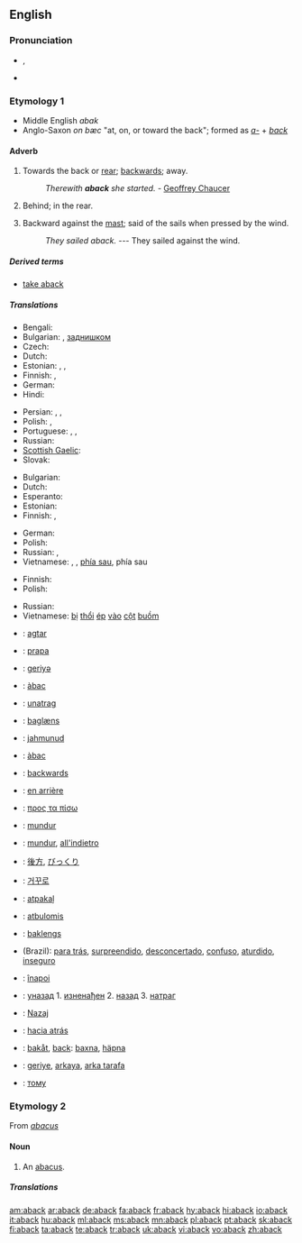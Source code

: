 ==English==

===Pronunciation===
* {{a|RP}} {{IPA|/əˈbæk/}}, {{SAMPA|/@"b{k/}}
* {{rhymes|æk}}

===Etymology 1===
* Middle English ''abak''
* Anglo-Saxon ''on bæc'' "at, on, or toward the back"; formed as ''[[a-]]'' + ''[[back]]''

====Adverb====
{{en-adv|-}}

# {{rare}} Towards the back or [[rear]]; [[backwards]]; away.
#: ''Therewith '''aback''' she started.'' - [[w:Geoffrey Chaucer|Geoffrey Chaucer]]
# Behind; in the rear.
# {{nautical}} Backward against the [[mast]]; said of the sails when pressed by the wind.
#: ''They sailed aback.'' --- They sailed against the wind.

=====Derived terms=====
* [[take aback]]

=====Translations=====
{{trans-top|backwards}}
* Bengali: {{t|bn|পেছন দিকে|sc=Beng|xs=Bengali}}
* Bulgarian: {{t|bg|назад|sc=Cyrl}}, [[заднишком]]
* Czech: {{t-|cs|zpět}}
* Dutch: {{t+|nl|achterwaarts}}
* Estonian: {{t|et|tagasi}}, {{t|et|tagaspidi}}, {{t|et|tagurpidi}}
* Finnish: {{t+|fi|takaisin}}, {{t-|fi|taaksepäin}}
* German: {{t+|de|rückwärts}}
* Hindi: {{t|hi|पीछ॓ की ओर|sc=Deva|xs=Hindi}}
{{trans-mid}}
* Persian: {{t|fa|جاخوردن|sc=fa-Arab|xs=Persian}}, {{t|fa|یکه خوردن|sc=fa-Arab|xs=Persian}}, {{t|fa|غافلگیرشدن|sc=fa-Arab|xs=Persian}}
* Polish: {{t|pl|wstecz}}, {{t|pl|do tyłu}}
* Portuguese: {{t|pt|atraz}}, {{t|pt|por detraz ás avessas}}, {{t|pt|pelo contrario}}
* Russian: {{t+|ru|назад|sc=Cyrl}}
* [[Scottish Gaelic]]: {{t-|gd|air ais|xs=Scottish Gaelic}}
* Slovak: {{t-|sk|naspäť}}
{{trans-bottom}}

{{trans-top|in the rear}}
* Bulgarian: {{t|bg|отзад|sc=Cyrl}}
* Dutch: {{t+|nl|achteraan}}
* Esperanto: {{t|eo|malantaŭen|xs=Esperanto}}
* Estonian: {{t-|et|pakkis}}
* Finnish: {{t+|fi|takana}}, {{t-|fi|takaosa}}
{{trans-mid}}
* German: {{t+|de|hinten}}
* Polish: {{t|pl|z tyłu}}
* Russian: {{t|ru|сзади|sc=Cyrl}}, {{t+|ru|позади|sc=Cyrl}}
* Vietnamese: {{t|vi|đằng sau|xs=Vietnamese}}, {{t|vi|lùi lại|xs=Vietnamese}}, {{t|vi|trở lại|xs=Vietnamese}} [[phía sau]], {{t|vi|về|xs=Vietnamese}} phía sau
{{trans-bottom}}

{{trans-top|said of sails pressed backward}}
* Finnish: {{t+|fi|pakki|alt=pakilla}}
* Polish: {{t|pl|bieg wsteczny}}
{{trans-mid}}
* Russian: {{t|ru|протв ветра|tr=prótiv v'étra|sc=Cyrl}}
* Vietnamese: [[bị]] [[thổi]] [[ép]] [[vào]] [[cột]] [[buồm]]
{{trans-bottom}}

{{checktrans-top}}
* {{ttbc|Afrikaans}}: [[agtar]]
* {{ttbc|Albanian}}: [[prapa]]
* {{ttbc|Azeri}}: [[geriyә]]
* {{ttbc|Catalan}}: [[àbac]]
* {{ttbc|Croatian}}: [[unatrag]]
* {{ttbc|Danish}}: [[baglæns]]
* {{ttbc|Estonian}}: [[jahmunud]]
* {{ttbc|Catalan}}: [[àbac]]
* {{ttbc|Filipino}}: [[backwards]]
* {{ttbc|French}}: [[en arrière]]
* {{ttbc|Greek}}: [[προς τα πίσω]]
* {{ttbc|Indonesian}}: [[mundur]]
* {{ttbc|Italian}}: [[mundur]],  [[all'indietro]]
{{trans-mid}}
* {{ttbc|Japanese}}: [[後方]], [[びっくり]]
* {{ttbc|Korean}}: [[거꾸로]]
* {{ttbc|Latvian}}: [[atpakaļ]]
* {{ttbc|Lithuanian}}: [[atbulomis]]
* {{ttbc|Norwegian}}: [[baklengs]]
* {{ttbc|Portuguese}} (Brazil): [[para trás]], [[surpreendido]], [[desconcertado]], [[confuso]], [[aturdido]], [[inseguro]]
* {{ttbc|Romanian}}: [[înapoi]]
* {{ttbc|Serbian}}: [[уназад]]   1. [[изненађен]]  2. [[назад]]   3. [[натраг]]
* {{ttbc|Slovene}}: [[Nazaj]]
* {{ttbc|Spanish}}: [[hacia atrás]]
* {{ttbc|Swedish}}: [[bakåt]], [[back]]: [[baxna]], [[häpna]]
* {{ttbc|Turkish}}: [[geriye]], [[arkaya]], [[arka tarafa]]
* {{ttbc|Ukrainian}}: [[тому]]
{{trans-bottom}}

===Etymology 2===
From ''[[abacus]]''

====Noun====
{{en-noun}}

# {{obsolete}} An [[abacus]].

=====Translations=====
{{trans-see|abacus}}

[[am:aback]]
[[ar:aback]]
[[de:aback]]
[[fa:aback]]
[[fr:aback]]
[[hy:aback]]
[[hi:aback]]
[[io:aback]]
[[it:aback]]
[[hu:aback]]
[[ml:aback]]
[[ms:aback]]
[[mn:aback]]
[[pl:aback]]
[[pt:aback]]
[[sk:aback]]
[[fi:aback]]
[[ta:aback]]
[[te:aback]]
[[tr:aback]]
[[uk:aback]]
[[vi:aback]]
[[vo:aback]]
[[zh:aback]]